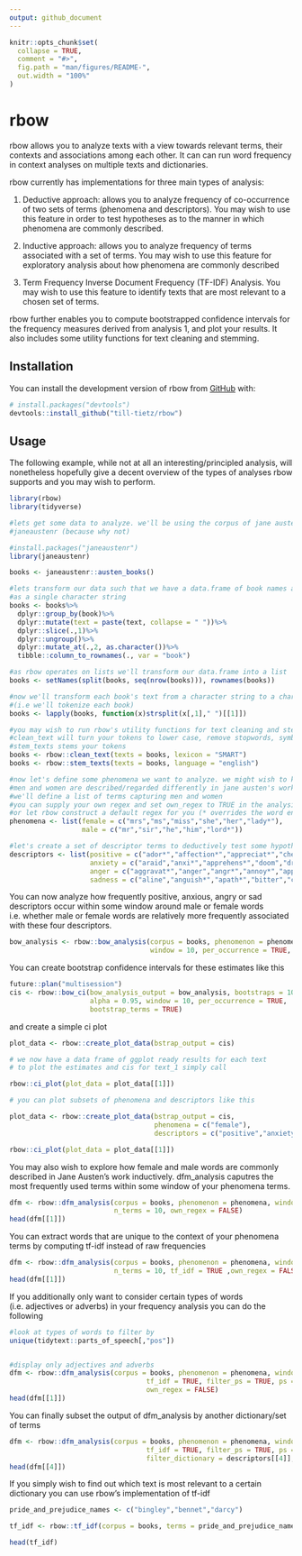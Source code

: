 ```yaml
---
output: github_document
---
```


<!-- README.md is generated from README.Rmd. Please edit that file -->

```r
knitr::opts_chunk$set(
  collapse = TRUE,
  comment = "#>",
  fig.path = "man/figures/README-",
  out.width = "100%"
)
```

# rbow

<!-- badges: start -->
<!-- badges: end -->

rbow allows you to analyze texts with a view towards relevant terms, their contexts and           associations among each other. It can can run word frequency in context analyses on multiple       texts and dictionaries. 

rbow currently has implementations for three main types of analysis: 

1. Deductive approach: allows you to analyze frequency of co-occurrence of two sets of terms 
(phenomena and descriptors). You may wish to use this feature in order to test hypotheses as to the manner in which phenomena are commonly described. 

2. Inductive approach: allows you to analyze frequency of terms associated with a set of          terms. You may wish to use this feature for exploratory analysis about how phenomena are           commonly described 

3. Term Frequency Inverse Document Frequency (TF-IDF) Analysis. You may wish to use this        feature to identify texts that are most relevant to a chosen set of terms. 

rbow further enables you to compute bootstrapped confidence intervals for the frequency measures    derived from analysis 1, and plot your results. 
It also includes some utility functions for text cleaning and stemming. 

## Installation

You can install the development version of rbow from [GitHub](https://github.com/) with:

``` r
# install.packages("devtools")
devtools::install_github("till-tietz/rbow")
```
## Usage

The following example, while not at all an interesting/principled analysis, will nonetheless hopefully give a decent overview of the types of analyses rbow supports and you may wish to perform.

```r
library(rbow)
library(tidyverse)

#lets get some data to analyze. we'll be using the corpus of jane austen novels from 
#janeaustenr (because why not)

#install.packages("janeaustenr")
library(janeaustenr)

books <- janeaustenr::austen_books()

#lets transform our data such that we have a data.frame of book names and each book's text 
#as a single character string 
books <- books%>%
  dplyr::group_by(book)%>%
  dplyr::mutate(text = paste(text, collapse = " "))%>%
  dplyr::slice(.,1)%>%
  dplyr::ungroup()%>%
  dplyr::mutate_at(.,2, as.character())%>%
  tibble::column_to_rownames(., var = "book")

#as rbow operates on lists we'll transform our data.frame into a list 
books <- setNames(split(books, seq(nrow(books))), rownames(books))

#now we'll transform each book's text from a character string to a character vector
#(i.e we'll tokenize each book)
books <- lapply(books, function(x)strsplit(x[,1]," ")[[1]])

#you may wish to run rbow's utility functions for text cleaning and stemming at this point
#clean_text will turn your tokens to lower case, remove stopwords, symbols, numbers etc. 
#stem_texts stems your tokens
books <- rbow::clean_text(texts = books, lexicon = "SMART")
books <- rbow::stem_texts(texts = books, language = "english")

#now let's define some phenomena we want to analyze. we might wish to know whether 
#men and women are described/regarded differently in jane austen's work.
#we'll define a list of terms capturing men and women
#you can supply your own regex and set own_regex to TRUE in the analysis functions
#or let rbow construct a default regex for you (* overrides the word end boundary)
phenomena <- list(female = c("mrs","ms","miss","she","her","lady*"),
                  male = c("mr","sir","he","him","lord*"))

#let's create a set of descriptor terms to deductively test some hypothesis about how descriptions of men and women differ in jane austen's work 
descriptors <- list(positive = c("ador*","affection*","appreciat*","cheer*","content*","deligh*","ecsta*","enjoy*","fondness","glad","happy","hope","joy","love","loves","lovin"),
                    anxiety = c("araid","anxi*","apprehens*","doom","dread*","fear*","fright","nervous","panic","paranoi*","petrif*","phobi*","scare*","scary","terrifi*","terrify*"),
                    anger = c("aggravat*","anger","angr*","annoy*","appall*","contempt","despis*","frustrat","fury","furious","hate*","mad","resent"),
                    sadness = c("aline","anguish*","apath*","bitter","crushed","depress*","despair","disappoint*","grief","griev*","heartbreak*","helpless","hopeless","loss","sad","melanchol*","sorrow"))
```

You can now analyze how frequently positive, anxious, angry or sad descriptors occur within some window around male or female words i.e. whether male or female words are relatively more frequently associated with these four descriptors.

```r
bow_analysis <- rbow::bow_analysis(corpus = books, phenomenon = phenomena, descriptors = descriptors,
                                   window = 10, per_occurrence = TRUE, own_regex = FALSE)

```

You can create bootstrap confidence intervals for these estimates like this

```r
future::plan("multisession")
cis <- rbow::bow_ci(bow_analysis_output = bow_analysis, bootstraps = 1000,
                    alpha = 0.95, window = 10, per_occurrence = TRUE, 
                    bootstrap_terms = TRUE)
```

and create a simple ci plot 

```r
plot_data <- rbow::create_plot_data(bstrap_output = cis)

# we now have a data frame of ggplot ready results for each text
# to plot the estimates and cis for text_1 simply call 

rbow::ci_plot(plot_data = plot_data[[1]])

# you can plot subsets of phenomena and descriptors like this 

plot_data <- rbow::create_plot_data(bstrap_output = cis,
                                    phenomena = c("female"),
                                    descriptors = c("positive","anxiety"))

rbow::ci_plot(plot_data = plot_data[[1]])

```

You may also wish to explore how female and male words are commonly described in Jane Austen's work
inductively. dfm_analysis caputres the most frequently used terms within some window of your 
phenomena terms. 

```r
dfm <- rbow::dfm_analysis(corpus = books, phenomenon = phenomena, window = 10,
                          n_terms = 10, own_regex = FALSE)
head(dfm[[1]])

```
You can extract words that are unique to the context of your phenomena terms by computing tf-idf instead of raw frequencies
```r
dfm <- rbow::dfm_analysis(corpus = books, phenomenon = phenomena, window = 10,
                          n_terms = 10, tf_idf = TRUE ,own_regex = FALSE)
head(dfm[[1]])
````

If you additionally only want to consider certain types of words (i.e. adjectives or adverbs) in your frequency analysis you can do the following

```r
#look at types of words to filter by 
unique(tidytext::parts_of_speech[,"pos"])


#display only adjectives and adverbs
dfm <- rbow::dfm_analysis(corpus = books, phenomenon = phenomena, window = 10, n_terms = 10,
                                  tf_idf = TRUE, filter_ps = TRUE, ps = c("Adjective","Adverb"),
                                  own_regex = FALSE)
head(dfm[[1]])


```
You can finally subset the output of dfm_analysis by another dictionary/set of terms 

```r
dfm <- rbow::dfm_analysis(corpus = books, phenomenon = phenomena, window = 10, n_terms = 10,
                                  tf_idf = TRUE, filter_ps = TRUE, ps = c("Adjective","Adverb"),
                                  filter_dictionary = descriptors[[4]], own_regex = FALSE)
head(dfm[[4]])

```
If you simply wish to find out which text is most relevant to a certain dictionary you can use rbow's implementation of tf-idf 

```r
pride_and_prejudice_names <- c("bingley","bennet","darcy")

tf_idf <- rbow::tf_idf(corpus = books, terms = pride_and_prejudice_names)

head(tf_idf)

```
